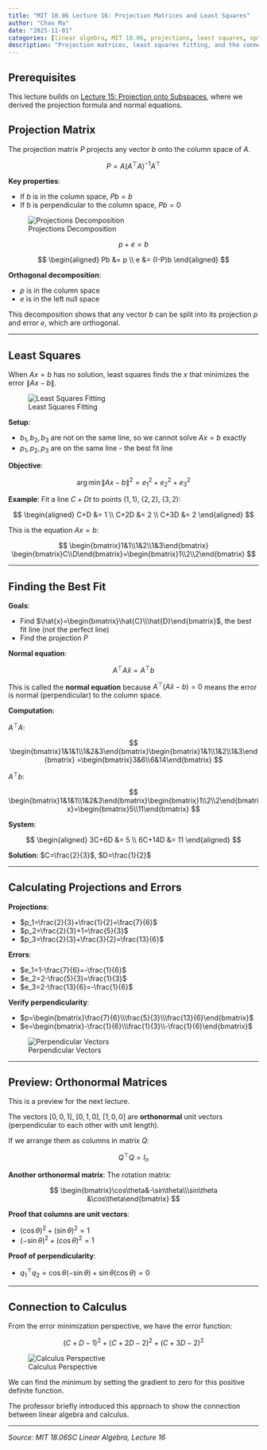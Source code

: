 ```yaml
---
title: "MIT 18.06 Lecture 16: Projection Matrices and Least Squares"
author: "Chao Ma"
date: "2025-11-01"
categories: [linear algebra, MIT 18.06, projections, least squares, optimization]
description: "Projection matrices, least squares fitting, and the connection between linear algebra and calculus optimization"
---
```


::: {.callout-note}
## Prerequisites
This lecture builds on [Lecture 15: Projection onto Subspaces](mit1806-lecture15-projections.qmd), where we derived the projection formula and normal equations.
:::

## Projection Matrix

The projection matrix $P$ projects any vector $b$ onto the column space of $A$.

$$
P=A(A^\top A)^{-1}A^\top
$$

**Key properties**:

- If $b$ is in the column space, $Pb=b$
- If $b$ is perpendicular to the column space, $Pb=0$

![Projections Decomposition](../../media/lecture16_projections.png)

$$
p+e=b
$$

$$
\begin{aligned}
Pb &= p \\
e &= (I-P)b
\end{aligned}
$$

**Orthogonal decomposition**:

- $p$ is in the column space
- $e$ is in the left null space

This decomposition shows that any vector $b$ can be split into its projection $p$ and error $e$, which are orthogonal.

---

## Least Squares

When $Ax=b$ has no solution, least squares finds the $x$ that minimizes the error $\|Ax-b\|$.

![Least Squares Fitting](../../media/least_square.png)

**Setup**:

- $b_1, b_2, b_3$ are not on the same line, so we cannot solve $Ax=b$ exactly
- $p_1, p_2, p_3$ are on the same line - the best fit line

**Objective**:

$$
\arg\min\|Ax-b\|^2 = e_1^2+e_2^2+e_3^2
$$

**Example**: Fit a line $C+Dt$ to points $(1,1)$, $(2,2)$, $(3,2)$:

$$
\begin{aligned}
C+D &= 1 \\
C+2D &= 2 \\
C+3D &= 2
\end{aligned}
$$

This is the equation $Ax=b$:

$$
\begin{bmatrix}1&1\\1&2\\1&3\end{bmatrix} \begin{bmatrix}C\\D\end{bmatrix}=\begin{bmatrix}1\\2\\2\end{bmatrix}
$$

---

## Finding the Best Fit

**Goals**:

- Find $\hat{x}=\begin{bmatrix}\hat{C}\\\hat{D}\end{bmatrix}$, the best fit line (not the perfect line)
- Find the projection $P$

**Normal equation**:

$$
A^\top A\hat{x}=A^\top b
$$

This is called the **normal equation** because $A^\top(A\hat{x}-b)=0$ means the error is normal (perpendicular) to the column space.

**Computation**:

$A^\top A$:

$$
\begin{bmatrix}1&1&1\\1&2&3\end{bmatrix}\begin{bmatrix}1&1\\1&2\\1&3\end{bmatrix} =\begin{bmatrix}3&6\\6&14\end{bmatrix}
$$

$A^\top b$:

$$
\begin{bmatrix}1&1&1\\1&2&3\end{bmatrix}\begin{bmatrix}1\\2\\2\end{bmatrix}=\begin{bmatrix}5\\11\end{bmatrix}
$$

**System**:

$$
\begin{aligned}
3C+6D &= 5 \\
6C+14D &= 11
\end{aligned}
$$

**Solution**: $C=\frac{2}{3}$, $D=\frac{1}{2}$

---

## Calculating Projections and Errors

**Projections**:

- $p_1=\frac{2}{3}+\frac{1}{2}=\frac{7}{6}$
- $p_2=\frac{2}{3}+1=\frac{5}{3}$
- $p_3=\frac{2}{3}+\frac{3}{2}=\frac{13}{6}$

**Errors**:

- $e_1=1-\frac{7}{6}=-\frac{1}{6}$
- $e_2=2-\frac{5}{3}=\frac{1}{3}$
- $e_3=2-\frac{13}{6}=-\frac{1}{6}$

**Verify perpendicularity**:

- $p=\begin{bmatrix}\frac{7}{6}\\\frac{5}{3}\\\frac{13}{6}\end{bmatrix}$
- $e=\begin{bmatrix}-\frac{1}{6}\\\frac{1}{3}\\-\frac{1}{6}\end{bmatrix}$

![Perpendicular Vectors](../../media/lecture16_perpendicular.png)

---

## Preview: Orthonormal Matrices

This is a preview for the next lecture.

The vectors $[0,0,1]$, $[0,1,0]$, $[1,0,0]$ are **orthonormal** unit vectors (perpendicular to each other with unit length).

If we arrange them as columns in matrix $Q$:

$$
Q^\top Q=I_n
$$

**Another orthonormal matrix**: The rotation matrix:

$$
\begin{bmatrix}\cos\theta&-\sin\theta\\\sin\theta &\cos\theta\end{bmatrix}
$$

**Proof that columns are unit vectors**:

- $(\cos\theta)^2+(\sin\theta)^2=1$
- $(-\sin\theta)^2+(\cos\theta)^2=1$

**Proof of perpendicularity**:

- $q_1^\top q_2 = \cos\theta(-\sin\theta) + \sin\theta(\cos\theta) = 0$

---

## Connection to Calculus

From the error minimization perspective, we have the error function:

$$
(C+D-1)^2+(C+2D-2)^2+(C+3D-2)^2
$$

![Calculus Perspective](../../media/lecture16_calculus.png)

We can find the minimum by setting the gradient to zero for this positive definite function.

The professor briefly introduced this approach to show the connection between linear algebra and calculus.

---

*Source: MIT 18.06SC Linear Algebra, Lecture 16*
